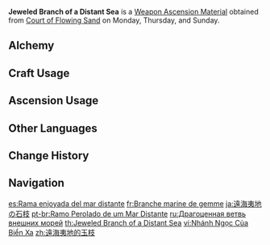 {{Item Infobox
|id           = 114026
|image        = Item Jeweled Branch of a Distant Sea.png
|type         = Weapon Ascension Materials
|invCategory  = Character Development Items
|group        = Branches of a Distant Sea
|quality      = 3
|description  = This coral cannot be found anywhere in [[Teyvat]], but was a gift that the [[Orobashi|great serpent]] obtained when it broke into the [[Dark Sea]]. For that abyssal snake, to be filled with coral was to be mighty, and its power would be shaved away as those corals were lost. In other words, those corals contain power far beyond the norm.
|day1         = Monday
|day2         = Thursday
|day3         = Sunday
|source1      = Court of Flowing Sand
|source2      = [[Crafting]]
|source3      = [[Parametric Transformer]]
}}
'''Jeweled Branch of a Distant Sea''' is a [[Weapon Ascension Material]] obtained from [[Court of Flowing Sand]] on Monday, Thursday, and Sunday.

==Alchemy==
{{Recipe
|type = Crafting
|Coral Branch of a Distant Sea = 3
|Mora = 125
|sort = Coral Branch of a Distant Sea;Mora
}}

==Craft Usage==
{{Craft Usage}}

==Ascension Usage==
{{Ascension Usage}}

==Other Languages==
{{Other Languages
|en      = Jeweled Branch of a Distant Sea
|zhs     = 远海夷地的玉枝
|zhs_rm  = Yuǎn Hǎi Yídì de Yù Zhī
|zht     = 遠海夷地的玉枝
|zht_rm  = Yuǎn Hǎi Yídì de Yù Zhī
|zh_tl   = Jade Branch of Distant Seas and Foreign Lands
|ja      = 遠海夷地の石枝
|ja_rm   = Enkai Ichi no Sekishi{{Assumed}}
|ja_tl   = Stone Branch of a Deep Sea and Foreign Lands{{Sino}}
|ko      = 먼바다의 옥빛 가지
|ko_rm   = Meonbada-ui Okbit Gaji
|ko_tl   = Jadelight Branch of a Distant Sea
|es      = Rama enjoyada del mar distante
|es_tl   = Jeweled Branch of the Distant Sea
|fr      = Branche marine de gemme
|fr_tl   = Sea Branch of Gemstone
|ru      = Драгоценная ветвь внешних морей
|ru_tl   = Precious Branch of Distant Seas
|th      = Jeweled Branch of a Distant Sea
|vi      = Nhánh Ngọc Của Biển Xa
|vi_tl   = Gemstone Branch of a Distant Sea
|de      = Juwelenzweig eines fernen Meeres
|de_tl   = Jeweled Branch of a Distant Sea
|id      = Jeweled Branch of a Distant Sea
|pt      = Ramo Perolado de um Mar Distante
|pt_tl   = 
|tr      = Uzak Denizlerin Kıymetli Dalı
|tr_tl   = Distant Seas' Jeweled Branch
|it      = Ramo prezioso di un mare lontano
|it_tl   = 
}}

==Change History==
{{Change History|2.0}}

==Navigation==
{{Development Item Navbox|Weapon Materials}}

[[es:Rama enjoyada del mar distante]]
[[fr:Branche marine de gemme]]
[[ja:遠海夷地の石枝]]
[[pt-br:Ramo Perolado de um Mar Distante]]
[[ru:Драгоценная ветвь внешних морей]]
[[th:Jeweled Branch of a Distant Sea]]
[[vi:Nhánh Ngọc Của Biển Xa]]
[[zh:遠海夷地的玉枝]]